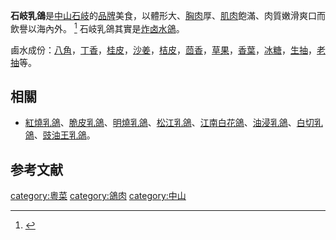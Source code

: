 '''石岐乳鴿'''是[[中山市|中山]][[石岐|石岐]]的[[品牌|品牌]]美食，以體形大、[[胸|胸]][[肉|肉]]厚、[[肌肉|肌肉]]飽滿、肉質嫩滑爽口而飲譽以海內外。 <ref>{{Cite web |url=http://www.china.com.cn/chinese/ChineseCommunity/744533.htm |title=中山石岐乳鸽香飘海内外 |accessdate=2011-09-25 |archive-date=2011-10-08 |archive-url=https://web.archive.org/web/20111008133512/http://www.china.com.cn/chinese/ChineseCommunity/744533.htm |dead-url=no }}</ref>  石岐乳鴿其實是[[炸|炸]][[卤水|卤水]][[鴿|鴿]]。

鹵水成份：[[八角|八角]]，[[丁香|丁香]]，[[桂皮|桂皮]]，[[沙姜|沙姜]]，[[桔皮|桔皮]]，[[茴香|茴香]]，[[草果|草果]]，[[香葉|香葉]]，[[冰糖|冰糖]]，[[生抽|生抽]]，[[老抽|老抽]]等。

==相關==
* [[紅燒乳鴿|紅燒乳鴿]]、[[脆皮乳鴿|脆皮乳鴿]]、[[明燒乳鴿|明燒乳鴿]]、[[松江乳鴿|松江乳鴿]]、[[江南白花鴿|江南白花鴿]]、[[油浸乳鴿|油浸乳鴿]]、[[白切乳鴿|白切乳鴿]]、[[豉油王乳鴿|豉油王乳鴿]]。

==参考文献==
<div class="references-small">
<references />
</div>

[[category:粵菜|category:粵菜]]
[[category:鴿肉|category:鴿肉]]
[[category:中山|category:中山]]